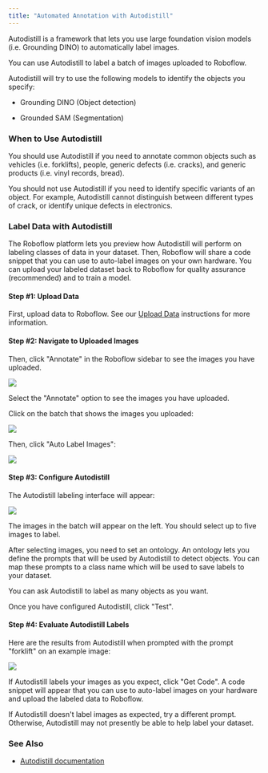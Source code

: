 ```yaml
---
title: "Automated Annotation with Autodistill"
---
```


Autodistill is a framework that lets you use large foundation vision models (i.e. Grounding DINO) to automatically label images.

You can use Autodistill to label a batch of images uploaded to Roboflow.

Autodistill will try to use the following models to identify the objects you specify:

* Grounding DINO (Object detection)

* Grounded SAM (Segmentation)

### When to Use Autodistill

You should use Autodistill if you need to annotate common objects such as vehicles (i.e. forklifts), people, generic defects (i.e. cracks), and generic products (i.e. vinyl records, bread). 

You should not use Autodistill if you need to identify specific variants of an object. For example, Autodistill cannot distinguish between different types of crack, or identify unique defects in electronics.

### Label Data with Autodistill

The Roboflow platform lets you preview how Autodistill will perform on labeling classes of data in your dataset. Then, Roboflow will share a code snippet that you can use to auto-label images on your own hardware. You can upload your labeled dataset back to Roboflow for quality assurance (recommended) and to train a model.

#### Step #1: Upload Data

First, upload data to Roboflow. See our [Upload Data](/datasets/adding-data) instructions for more information.

#### Step #2: Navigate to Uploaded Images

Then, click "Annotate" in the Roboflow sidebar to see the images you have uploaded.

![](/images/annotate/Screenshot%202023-12-19%20at%2013.42.08.png)

Select the "Annotate" option to see the images you have uploaded.

Click on the batch that shows the images you uploaded:

![](/images/annotate/Screenshot%202023-12-19%20at%2013.43.01.png)

Then, click "Auto Label Images":

![](/images/annotate/Screenshot%202023-12-19%20at%2013.43.29.png)

#### Step #3: Configure Autodistill

The Autodistill labeling interface will appear:

![](/images/annotate/Screenshot%202023-12-19%20at%2013.44.11.png)

The images in the batch will appear on the left. You should select up to five images to label.

After selecting images, you need to set an ontology. An ontology lets you define the prompts that will be used by Autodistill to detect objects. You can map these prompts to a class name which will be used to save labels to your dataset.

You can ask Autodistill to label as many objects as you want.

Once you have configured Autodistill, click "Test".

#### Step #4: Evaluate Autodistill Labels

Here are the results from Autodistill when prompted with the prompt "forklift" on an example image:

![](/images/annotate/Screenshot%202023-12-19%20at%2013.47.22.png)

If Autodistill labels your images as you expect, click "Get Code". A code snippet will appear that you can use to auto-label images on your hardware and upload the labeled data to Roboflow.

If Autodistill doesn't label images as expected, try a different prompt. Otherwise, Autodistill may not presently be able to help label your dataset.

### See Also

* [Autodistill documentation](https://docs.autodistill.com/)